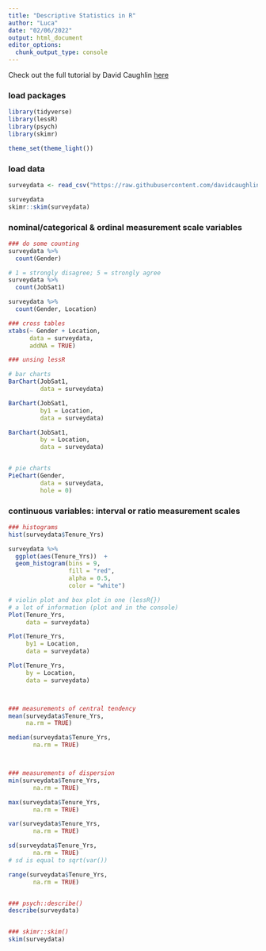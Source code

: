 ```yaml
---
title: "Descriptive Statistics in R"
author: "Luca"
date: "02/06/2022"
output: html_document
editor_options: 
  chunk_output_type: console
---
```


Check out the full tutorial by David Caughlin [here](https://www.youtube.com/watch?v=yoPGwvUzjgQ&list=PLKkRkURCtPjCJOZHskCoyJCPb8wMDs2CW&index=18)


### load packages

```r
library(tidyverse)
library(lessR)
library(psych)
library(skimr)

theme_set(theme_light())
```

### load data

```r
surveydata <- read_csv("https://raw.githubusercontent.com/davidcaughlin/R-Tutorial-Data-Files/master/EmployeeSurveyExample.csv")

surveydata
skimr::skim(surveydata)
```



### nominal/categorical & ordinal measurement scale variables

```r
### do some counting
surveydata %>% 
  count(Gender)

# 1 = strongly disagree; 5 = strongly agree
surveydata %>% 
  count(JobSat1)

surveydata %>% 
  count(Gender, Location)

### cross tables
xtabs(~ Gender + Location, 
      data = surveydata,
      addNA = TRUE)

### unsing lessR

# bar charts
BarChart(JobSat1, 
         data = surveydata)

BarChart(JobSat1, 
         by1 = Location,
         data = surveydata)

BarChart(JobSat1, 
         by = Location,
         data = surveydata)


# pie charts
PieChart(Gender,
         data = surveydata,
         hole = 0)
```



### continuous variables: interval or ratio measurement scales

```r
### histograms
hist(surveydata$Tenure_Yrs)

surveydata %>% 
  ggplot(aes(Tenure_Yrs))  +
  geom_histogram(bins = 9,
                 fill = "red",
                 alpha = 0.5,
                 color = "white")

# violin plot and box plot in one (lessR{})
# a lot of information (plot and in the console)
Plot(Tenure_Yrs,
     data = surveydata)

Plot(Tenure_Yrs,
     by1 = Location,
     data = surveydata)

Plot(Tenure_Yrs,
     by = Location,
     data = surveydata)



### measurements of central tendency
mean(surveydata$Tenure_Yrs,
     na.rm = TRUE)

median(surveydata$Tenure_Yrs,
       na.rm = TRUE)



### measurements of dispersion 
min(surveydata$Tenure_Yrs,
       na.rm = TRUE)

max(surveydata$Tenure_Yrs,
       na.rm = TRUE)

var(surveydata$Tenure_Yrs,
       na.rm = TRUE)

sd(surveydata$Tenure_Yrs,
       na.rm = TRUE)
# sd is equal to sqrt(var())

range(surveydata$Tenure_Yrs,
       na.rm = TRUE)


### psych::describe()
describe(surveydata)


### skimr::skim()
skim(surveydata)
```



